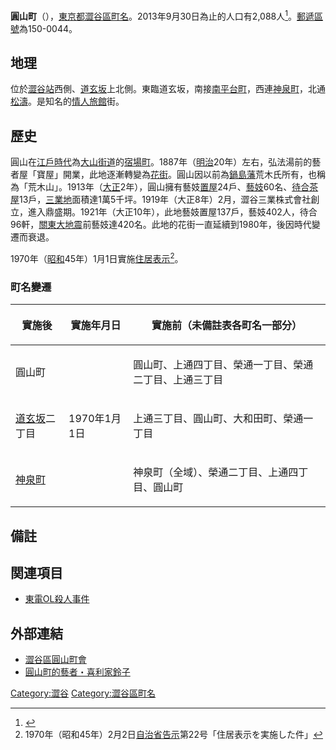 {{Pathnav|日本|東京都|澀谷區|frame=1}}
{{Infobox Settlement
|official_name = 圓山町
|native_name =
|settlement_type = [[町|町]]
|image_skyline = Wiki_jizo_pano.jpg
|imagesize = 240px
|image_caption = 圓山町的中心「道玄坂地藏」
|image_flag =
|image_seal =
| image_map =
| map_caption =
| pushpin_map = Tokyo city
|subdivision_type = [[國家|國家]]
|subdivision_name = [[File:Flag_of_Japan.svg|border]] [[日本|日本]]
|subdivision_type1 = [[都道府縣|都道府縣]]
|subdivision_name1 = [[File:Flag_of_Tokyo_Prefecture.svg|25px]] [[東京都|東京都]]
|subdivision_type2 = [[東京都區部|特別區]]
|subdivision_name2 = [[File:Flag_of_Shibuya,_Tokyo.svg|25px]] [[澀谷區|澀谷區]]
|subdivision_type3 =
|subdivision_name3 =
|established_title =
|established_date =
|government_type =
|leader_title =
|leader_name =
|area_magnitude =
|area_total_sq_mi =
|area_total_km2 =
|area_land_sq_mi =
|area_land_km2 =
|area_urban_sq_mi =
|area_urban_km2 =
|area_metro_km2 =
|area_metro_sq_mi =
|population_as_of= 2013年（平成25年）9月30日
|population_footnotes =
|population_total = 2088
|population_urban =
|population_metro =
|population_density_sq_mi =
|population_density_km2 =
| timezone = [[日本標準時間|JST]]
| utc_offset = +9
|timezone_DST =
|utc_offset_DST =
|latd=35|latm=39|lats=28|latNS=N
|longd=139|longm=41|longs=41|longEW=E
|elevation_footnotes=
|elevation_m =
|elevation_ft =
|postal_code_type = [[郵遞區號|郵遞區號]]
|postal_code = 150-0044
|area_code =
|website =
|footnotes =
}}

'''圓山町'''（{{jpn|j=円山町|hg=まるやまちょう|rm=Maruyamachō|f=y}}），[[東京都|東京都]][[澀谷區|澀谷區]][[町|町名]]。2013年9月30日為止的人口有2,088人<ref>{{Cite web |url=http://www.city.shibuya.tokyo.jp/data/statics/tokei/02jinko/h25r01.xls |title=渋谷区／住民基本台帳・外国人登録による人口 |accessdate=2013-10-15 |archive-date=2013-10-13 |archive-url=https://web.archive.org/web/20131013081847/http://www.city.shibuya.tokyo.jp/data/statics/tokei/02jinko/h25r01.xls |dead-url=yes }}</ref>。[[郵遞區號|郵遞區號]]為150-0044。

== 地理 ==
位於[[澀谷站|澀谷站]]西側、[[道玄坂|道玄坂]]上北側。東臨道玄坂，南接[[南平台町|南平台町]]，西連[[神泉町|神泉町]]，北通[[松濤|松濤]]。是知名的[[情人旅館|情人旅館]]街。

== 歷史 ==
圓山在[[江戶時代|江戶時代]]為[[大山街道|大山街道]]的[[宿場町|宿場町]]。1887年（[[明治|明治]]20年）左右，弘法湯前的藝者屋「寶屋」開業，此地逐漸轉變為[[花街|花街]]。圓山因以前為[[鍋島藩|鍋島藩]]荒木氏所有，也稱為「荒木山」。1913年（[[大正|大正]]2年），圓山擁有藝妓[[藝妓|置屋]]24戶、[[藝妓|藝妓]]60名、[[待合茶屋|待合茶屋]]13戶，[[花街|三業地]]面積達1萬5千坪。1919年（大正8年）2月，澀谷三業株式會社創立，進入鼎盛期。1921年（大正10年），此地藝妓置屋137戶，藝妓402人，待合96軒，[[關東大地震|關東大地震]]前藝妓達420名。此地的花街一直延續到1980年，後因時代變遷而衰退。

1970年（[[昭和|昭和]]45年）1月1日實施[[住居表示|住居表示]]<ref>1970年（昭和45年）2月2日[[自治省|自治省]][[告示|告示]]第22号「住居表示を実施した件」</ref>。

=== 町名變遷 ===
{| class="wikitable"
|-
!實施後
!實施年月日
!實施前（未備註表各町名一部分）
|-
|圓山町
|rowspan="3"|1970年1月1日
|圓山町、上通四丁目、榮通一丁目、榮通二丁目、上通三丁目
|-
|[[道玄坂|道玄坂]]二丁目
|上通三丁目、圓山町、大和田町、榮通一丁目
|-
|[[神泉町|神泉町]]
|神泉町（全域）、榮通二丁目、上通四丁目、圓山町
|}

== 備註 ==
{{reflist}}

{{Commonscat|Maruyama-chō, Shibuya, Tokyo}}

== 関連項目 ==
* [[東電OL殺人事件|東電OL殺人事件]]

== 外部連結 ==
* [http://maruyamacho.net 澀谷區圓山町會] {{Wayback|url=http://maruyamacho.net/ |date=20201128030407 }} 
* [http://www.shibuyabunka.com/keyperson.php?id=15 圓山町的藝者・喜利家鈴子] {{Wayback|url=http://www.shibuyabunka.com/keyperson.php?id=15 |date=20160327152721 }} 

{{Geographic Location
|Centre = 圓山町
|North = [[松濤|松濤]]
|Northeast =
|East = [[道玄坂|道玄坂]]
|Southeast = [[南平台町|南平台町]]
|South =
|Southwest =
|West = [[神泉町|神泉町]]
|Northwest =
|image =
}}
{{澀谷區的町名}}
{{DEFAULTSORT:Maruyamacho}}
[[Category:澀谷|Category:澀谷]]
[[Category:澀谷區町名|Category:澀谷區町名]]